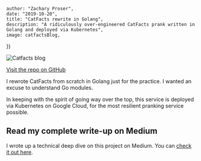 

    author: "Zachary Proser", 
    date: "2019-10-20", 
    title: "CatFacts rewrite in Golang", 
    description: "A ridiculously over-engineered CatFacts prank written in Golang and deployed via Kubernetes",
    image: catfactsBlog,
})

<Image src={catfactsBlog} alt="Catfacts blog" />

[Visit the repo on GitHub](https://github.com/zackproser/super_catfacts)

I rewrote CatFacts from scratch in Golang just for the practice. I wanted an excuse to understand Go modules.

In keeping with the spirit of going way over the top, this service is deployed via Kubernetes on Google Cloud, for the most resilient pranking service possible.

## Read my complete write-up on Medium

I wrote up a technical deep dive on this project on Medium. You can [check it out here](https://medium.com/swlh/building-a-catfacts-pranking-service-in-golang-5b51e8721fe2?source=friends_link&sk=8b97968fa6fdbf51cbb0bd3b5983c674).

